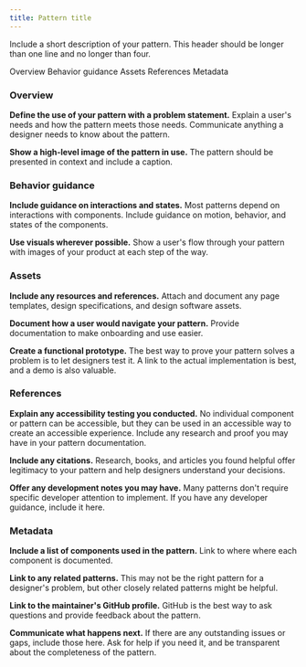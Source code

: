 ```yaml
---
title: Pattern title
---
```


<PageDescription>

Include a short description of your pattern. This header should be longer than one line and no longer than four.

</PageDescription>

<AnchorLinks>
  <AnchorLink>Overview</AnchorLink>
  <AnchorLink>Behavior guidance</AnchorLink>
  <AnchorLink>Assets</AnchorLink>
  <AnchorLink>References</AnchorLink>
  <AnchorLink>Metadata</AnchorLink>
</AnchorLinks>

### Overview

**Define the use of your pattern with a problem statement.** Explain a user's needs and how the pattern meets those needs. Communicate anything a designer needs to know about the pattern.

**Show a high-level image of the pattern in use.** The pattern should be presented in context and include a caption.

### Behavior guidance

**Include guidance on interactions and states.** Most patterns depend on interactions with components. Include guidance on motion, behavior, and states of the components.

**Use visuals wherever possible.** Show a user's flow through your pattern with images of your product at each step of the way.

### Assets

**Include any resources and references.** Attach and document any page templates, design specifications, and design software assets.

**Document how a user would navigate your pattern.** Provide documentation to make onboarding and use easier.

**Create a functional prototype.** The best way to prove your pattern solves a problem is to let designers test it. A link to the actual implementation is best, and a demo is also valuable.

### References

**Explain any accessibility testing you conducted.** No individual component or pattern can be accessible, but they can be used in an accessible way to create an accessible experience. Include any research and proof you may have in your pattern documentation.

**Include any citations.** Research, books, and articles you found helpful offer legitimacy to your pattern and help designers understand your decisions.

**Offer any development notes you may have.** Many patterns don't require specific developer attention to implement. If you have any developer guidance, include it here.

### Metadata 

**Include a list of components used in the pattern.** Link to where where each component is documented.

**Link to any related patterns.** This may not be the right pattern for a designer's problem, but other closely related patterns might be helpful.

**Link to the maintainer's GitHub profile.** GitHub is the best way to ask questions and provide feedback about the pattern.

**Communicate what happens next.** If there are any outstanding issues or gaps, include those here. Ask for help if you need it, and be transparent about the completeness of the pattern.
